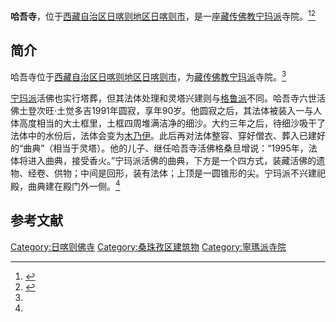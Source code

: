 {{Infobox Tibetan Buddhist monastery
|name =哈吾寺
|image =
|image size = 250px
|alt = 
|caption = 
|t=
|w=
|to = 
|ipa={{IPA|}}
|z=
|thdl=
|e=
|tc=哈吾寺
|s=哈吾寺
|p=
|m=
|k=
|pushpin_map = 
|latd =  | latm =  | lats =  | latNS = 
|longd=  | longm= | longs =| longEW = 
|iso_region = 
|map_caption = 
|mapsize = 
|location_country = 中国
|location = {{CHN}}[[西藏自治区|西藏自治区]][[日喀则地区|日喀则地区]][[日喀则市|日喀则市]]
|coordinates_display =
|founded_by =
|date_founded =
|date_renovated =
|sect = [[宁玛派|宁玛派]]
|mather =
|children =
|dedicated_to = 
|tulku =
|head_lama = 
|head_mgh =
|no._of_monks = 
|architecture = 
|festivals =
|footnotes = 
}}

'''哈吾寺'''，位于[[西藏自治区|西藏自治区]][[日喀则地区|日喀则地区]][[日喀则市|日喀则市]]，是一座[[藏传佛教|藏传佛教]][[宁玛派|宁玛派]]寺院。<ref name=xzms>{{Cite web |url=http://www.tibet.cn/info/religion/200805/t20080523_396224.htm |title=宁世群，藏传佛教高僧活佛的塔葬，西藏民俗1995年02期 |accessdate=2013-08-24 |archive-date=2016-03-04 |archive-url=https://web.archive.org/web/20160304120256/http://www.tibet.cn/info/religion/200805/t20080523_396224.htm |dead-url=no }}</ref><ref name=zgxzw>{{Cite web |url=http://www.tibet.cn/newzt/rsxzzt/xzsm/t20050701_39720.htm |title=西藏寺庙，中国西藏网，于2013-08-23查阅 |accessdate=2013-08-24 |archive-date=2016-03-04 |archive-url=https://web.archive.org/web/20160304092913/http://www.tibet.cn/newzt/rsxzzt/xzsm/t20050701_39720.htm |dead-url=no }}</ref>

==简介==
哈吾寺位于[[西藏自治区|西藏自治区]][[日喀则地区|日喀则地区]][[日喀则市|日喀则市]]，为[[藏传佛教|藏传佛教]][[宁玛派|宁玛派]]寺院。<ref name=xzms/>

[[宁玛派|宁玛派]]活佛也实行塔葬，但其法体处理和灵塔兴建则与[[格鲁派|格鲁派]]不同。哈吾寺六世活佛土登次旺·土觉多吉1991年圆寂，享年90岁。他圆寂之后，其法体被装入一与人体高度相当的大土框里，土框四周堆满洁净的细沙。大约三年之后，待细沙吸干了法体中的水份后，法体会变为[[木乃伊|木乃伊]]。此后再对法体整容、穿好僧衣、葬入已建好的“曲典”（相当于灵塔）。他的儿子、继任哈吾寺活佛格桑旦增说：“1995年，法体将进入曲典，接受香火。”宁玛派活佛的曲典，下方是一个四方式，装藏活佛的遗物、经卷、供物；中间是回形，装有法体；上顶是一圆锥形的尖。宁玛派不兴建祀殿，曲典建在殿门外一侧。<ref name=xzms/>

==参考文献==
{{reflist}}

{{日喀则地标}}
[[Category:日喀则佛寺|Category:日喀则佛寺]]
[[Category:桑珠孜区建筑物|Category:桑珠孜区建筑物]]
[[Category:寧瑪派寺院|Category:寧瑪派寺院]]